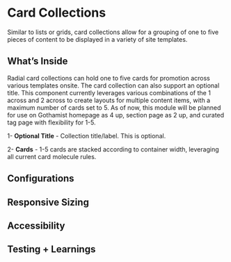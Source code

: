 <Meta title="Components/Organisms/Card Collection" />


# Card Collections

Similar to lists or grids, card collections allow for a grouping of one to five pieces of content to be displayed in a variety of site templates.


## What’s Inside
Radial card collections can hold one to five cards for promotion across various templates onsite. The card collection can also support an optional title. This component currently leverages various combinations of the 1 across and 2 across to create layouts for multiple content items, with a maximum number of cards set to 5. As of now, this module will be planned for use on Gothamist homepage as 4 up, section page as 2 up, and curated tag page with flexibility for 1-5.



1- **Optional Title** - Collection title/label. This is optional.

2- **Cards** - 1-5 cards are stacked according to container width, leveraging all current card molecule rules.

 ## Configurations



  ## Responsive Sizing



  ## Accessibility
  
  
  
  ## Testing + Learnings
